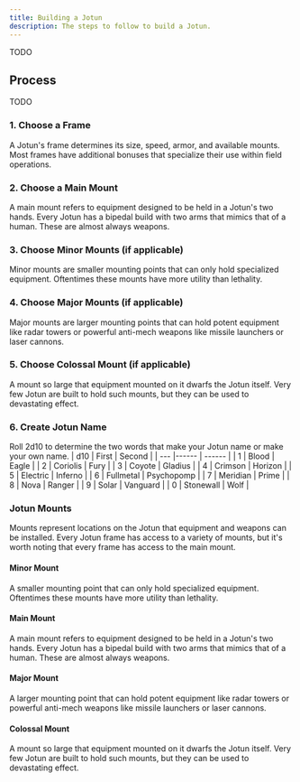 ```yaml
---
title: Building a Jotun
description: The steps to follow to build a Jotun.
---
```


TODO

## Process
TODO

### 1. Choose a Frame
A Jotun's frame determines its size, speed, armor, and available mounts. Most frames have additional bonuses that specialize their use within field operations.

### 2. Choose a Main Mount
A main mount refers to equipment designed to be held in a Jotun's two hands. Every Jotun has a bipedal build with two arms that mimics that of a human. These are almost always weapons.

### 3. Choose Minor Mounts (if applicable)
Minor mounts are smaller mounting points that can only hold specialized equipment. Oftentimes these mounts have more utility than lethality.

### 4. Choose Major Mounts (if applicable)
Major mounts are larger mounting points that can hold potent equipment like radar towers or powerful anti-mech weapons like missile launchers or laser cannons.

### 5. Choose Colossal Mount (if applicable)
A mount so large that equipment mounted on it dwarfs the Jotun itself. Very few Jotun are built to hold such mounts, but they can be used to devastating effect.

### 6. Create Jotun Name
Roll 2d10 to determine the two words that make your Jotun name or make your own name.
| d10 | First | Second |
| --- |------ | ------ |
| 1 | Blood | Eagle |
| 2 | Coriolis | Fury |
| 3 | Coyote | Gladius |
| 4 | Crimson | Horizon |
| 5 | Electric | Inferno |
| 6 | Fullmetal | Psychopomp |
| 7 | Meridian | Prime |
| 8 | Nova | Ranger |
| 9 | Solar | Vanguard |
| 0 | Stonewall | Wolf |

### Jotun Mounts
Mounts represent locations on the Jotun that equipment and weapons can be installed. Every Jotun frame has access to a variety of mounts, but it's worth noting that every frame has access to the main mount.

#### Minor Mount
A smaller mounting point that can only hold specialized equipment. Oftentimes these mounts have more utility than lethality.

#### Main Mount
A main mount refers to equipment designed to be held in a Jotun's two hands. Every Jotun has a bipedal build with two arms that mimics that of a human. These are almost always weapons.

#### Major Mount
A larger mounting point that can hold potent equipment like radar towers or powerful anti-mech weapons like missile launchers or laser cannons.

#### Colossal Mount
A mount so large that equipment mounted on it dwarfs the Jotun itself. Very few Jotun are built to hold such mounts, but they can be used to devastating effect.